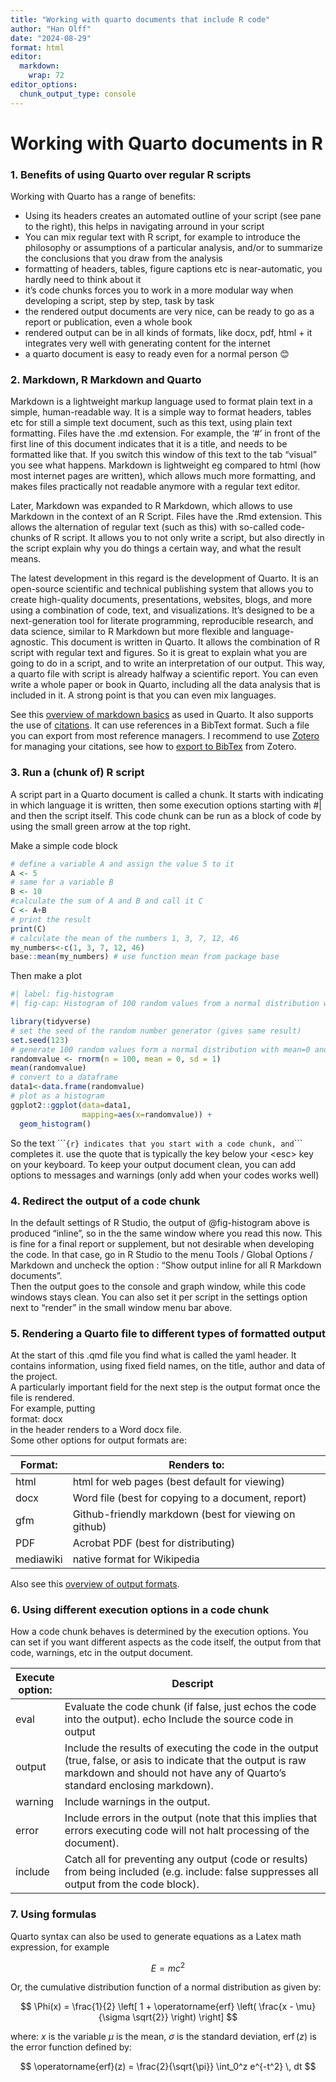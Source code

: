 ---
title: "Working with quarto documents that include R code"
author: "Han Olff"
date: "2024-08-29"
format: html
editor: 
  markdown: 
    wrap: 72
editor_options: 
  chunk_output_type: console
---

# Working with Quarto documents in R

### 1. Benefits of using Quarto over regular R scripts

Working with Quarto has a range of benefits:

-   Using its headers creates an automated outline of your script (see
    pane to the right), this helps in navigating arround in your script
-   You can mix regular text with R script, for example to introduce the
    philosophy or assumptions of a particular analysis, and/or to
    summarize the conclusions that you draw from the analysis
-   formatting of headers, tables, figure captions etc is
    near-automatic, you hardly need to think about it
-   it's code chunks forces you to work in a more modular way when
    developing a script, step by step, task by task
-   the rendered output documents are very nice, can be ready to go as a
    report or publication, even a whole book
-   rendered output can be in all kinds of formats, like docx, pdf,
    html + it integrates very well with generating content for the
    internet
-   a quarto document is easy to ready even for a normal person 😊

### 2. Markdown, R Markdown and Quarto

Markdown is a lightweight markup language used to format plain text in a
simple, human-readable way. It is a simple way to format headers, tables
etc for still a simple text document, such as this text, using plain
text formatting. Files have the .md extension. For example, the '\#' in
front of the first line of this document indicates that it is a title,
and needs to be formatted like that. If you switch this window of this
text to the tab "visual" you see what happens. Markdown is lightweight
eg compared to html (how most internet pages are written), which allows
much more formatting, and makes files practically not readable anymore
with a regular text editor.

Later, Markdown was expanded to R Markdown, which allows to use Markdown
in the context of an R Script. Files have the .Rmd extension. This
allows the alternation of regular text (such as this) with so-called
code-chunks of R script. It allows you to not only write a script, but
also directly in the script explain why you do things a certain way, and
what the result means.

The latest development in this regard is the development of Quarto. It
is an open-source scientific and technical publishing system that allows
you to create high-quality documents, presentations, websites, blogs,
and more using a combination of code, text, and visualizations. It's
designed to be a next-generation tool for literate programming,
reproducible research, and data science, similar to R Markdown but more
flexible and language-agnostic. This document is written in Quarto. It
allows the combination of R script with regular text and figures. So it
is great to explain what you are going to do in a script, and to write
an interpretation of our output. This way, a quarto file with script is
already halfway a scientific report. You can even write a whole paper or
book in Quarto, including all the data analysis that is included in it.
A strong point is that you can even mix languages.

See this [overview of markdown
basics](https://quarto.org/docs/authoring/markdown-basics.html) as used
in Quarto. It also supports the use of
[citations](https://quarto.org/docs/authoring/citations.html). It can
use references in a BibText format. Such a file you can export from most
reference managers. I recommend to use [Zotero](https://www.zotero.org/)
for managing your citations, see how to [export to
BibTex](https://libguides.rhul.ac.uk/referencing/Zoterolatex) from
Zotero.

### 3. Run a (chunk of) R script

A script part in a Quarto document is called a chunk. It starts with
indicating in which language it is written, then some execution options
starting with #\| and then the script itself. This code chunk can be run
as a block of code by using the small green arrow at the top right.

Make a simple code block

```{r}
# define a variable A and assign the value 5 to it
A <- 5
# same for a variable B
B <- 10
#calculate the sum of A and B and call it C
C <- A+B
# print the result
print(C)
# calculate the mean of the numbers 1, 3, 7, 12, 46
my_numbers<-c(1, 3, 7, 12, 46)
base::mean(my_numbers) # use function mean from package base
```

Then make a plot

```{r, message = FALSE, warning = FALSE}
#| label: fig-histogram
#| fig-cap: Histogram of 100 random values from a normal distribution with 0 mean and 1 standard deviation

library(tidyverse)
# set the seed of the random number generator (gives same result)
set.seed(123)
# generate 100 random values form a normal distribution with mean=0 and standard deviation 1
randomvalue <- rnorm(n = 100, mean = 0, sd = 1)
mean(randomvalue)
# convert to a dataframe
data1<-data.frame(randomvalue)
# plot as a histogram
ggplot2::ggplot(data=data1, 
                mapping=aes(x=randomvalue)) +
  geom_histogram()

```

So the text
\`\`\``{r} indicates that you start with a code chunk, and`\`\`\`
completes it. use the quote that is typically the key below your \<esc\>
key on your keyboard. To keep your output document clean, you can add
options to messages and warnings (only add when your codes works well)

### 4. Redirect the output of a code chunk

In the default settings of R Studio, the output of @fig-histogram above
is produced "inline", so in the the same window where you read this now.
This is fine for a final report or supplement, but not desirable when
developing the code. In that case, go in R Studio to the menu Tools /
Global Options / Markdown and uncheck the option : "Show output inline
for all R Markdown documents".\
Then the output goes to the console and graph window, while this code
windows stays clean. You can also set it per script in the settings
option next to "render" in the small window menu bar above.

### 5. Rendering a Quarto file to different types of formatted output

At the start of this .qmd file you find what is called the yaml header.
It contains information, using fixed field names, on the title, author
and data of the project.\
A particularly important field for the next step is the output format
once the file is rendered.\
For example, putting\
format: docx\
in the header renders to a Word docx file.\
Some other options for output formats are:

| Format:   | Renders to:                                           |
|-----------|-------------------------------------------------------|
| html      | html for web pages (best default for viewing)         |
| docx      | Word file (best for copying to a document, report)    |
| gfm       | Github-friendly markdown (best for viewing on github) |
| PDF       | Acrobat PDF (best for distributing)                   |
| mediawiki | native format for Wikipedia                           |

Also see this [overview of output
formats](https://quarto.org/docs/reference/).

### 6. Using different execution options in a code chunk

How a code chunk behaves is determined by the execution options. You can
set if you want different aspects as the code itself, the output from
that code, warnings, etc in the output document.

| Execute option: | Descript                                                                                                                                                                                    |
|-----------------|---------------------------------------------------------------------------------------------------------------------------------------------------------------------------------------------|
| eval            | Evaluate the code chunk (if false, just echos the code into the output). echo Include the source code in output                                                                             |
| output          | Include the results of executing the code in the output (true, false, or asis to indicate that the output is raw markdown and should not have any of Quarto’s standard enclosing markdown). |
| warning         | Include warnings in the output.                                                                                                                                                             |
| error           | Include errors in the output (note that this implies that errors executing code will not halt processing of the document).                                                                  |
| include         | Catch all for preventing any output (code or results) from being included (e.g. include: false suppresses all output from the code block).                                                  |

### 7. Using formulas

Quarto syntax can also be used to generate equations as a Latex math
expression, for example

$$E = mc^{2}$$

Or, the cumulative distribution function of a normal distribution as
given by:

$$
\Phi(x) = \frac{1}{2} \left[ 1 + \operatorname{erf} \left( \frac{x - \mu}{\sigma \sqrt{2}} \right) \right]
$$

where: $x$ is the variable $\mu$ is the mean, $\sigma$ is the standard
deviation, $\operatorname{erf}(z)$ is the error function defined by:

$$
\operatorname{erf}(z) = \frac{2}{\sqrt{\pi}} \int_0^z e^{-t^2} \, dt
$$
